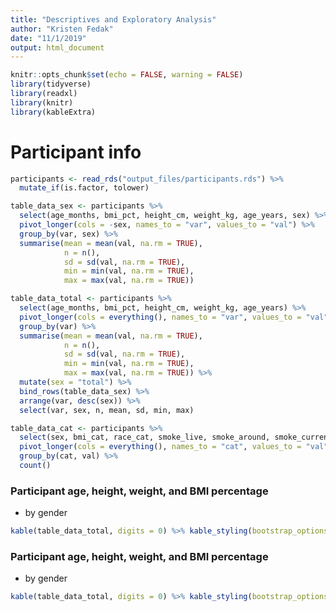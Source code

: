 ```yaml
---
title: "Descriptives and Exploratory Analysis"
author: "Kristen Fedak"
date: "11/1/2019"
output: html_document
---
```


```r
knitr::opts_chunk$set(echo = FALSE, warning = FALSE)
library(tidyverse)
library(readxl)
library(knitr)
library(kableExtra)
```

# Participant info

```r
participants <- read_rds("output_files/participants.rds") %>%
  mutate_if(is.factor, tolower)
```

```r
table_data_sex <- participants %>%
  select(age_months, bmi_pct, height_cm, weight_kg, age_years, sex) %>%
  pivot_longer(cols = -sex, names_to = "var", values_to = "val") %>%
  group_by(var, sex) %>%
  summarise(mean = mean(val, na.rm = TRUE),
            n = n(),
            sd = sd(val, na.rm = TRUE),
            min = min(val, na.rm = TRUE),
            max = max(val, na.rm = TRUE))

table_data_total <- participants %>%
  select(age_months, bmi_pct, height_cm, weight_kg, age_years) %>%
  pivot_longer(cols = everything(), names_to = "var", values_to = "val") %>%
  group_by(var) %>%
  summarise(mean = mean(val, na.rm = TRUE),
            n = n(),
            sd = sd(val, na.rm = TRUE),
            min = min(val, na.rm = TRUE),
            max = max(val, na.rm = TRUE)) %>%
  mutate(sex = "total") %>%
  bind_rows(table_data_sex) %>%
  arrange(var, desc(sex)) %>%
  select(var, sex, n, mean, sd, min, max)
```

```r
table_data_cat <- participants %>%
  select(sex, bmi_cat, race_cat, smoke_live, smoke_around, smoke_current, asthma_ever) %>%
  pivot_longer(cols = everything(), names_to = "cat", values_to = "val") %>%
  group_by(cat, val) %>%
  count()
```

### Participant age, height, weight, and BMI percentage

* by gender

```r
kable(table_data_total, digits = 0) %>% kable_styling(bootstrap_options = c("striped", "condensed"), full_width = F)
```

### Participant age, height, weight, and BMI percentage

* by gender

```r
kable(table_data_total, digits = 0) %>% kable_styling(bootstrap_options = c("striped", "condensed"), full_width = F)
```
